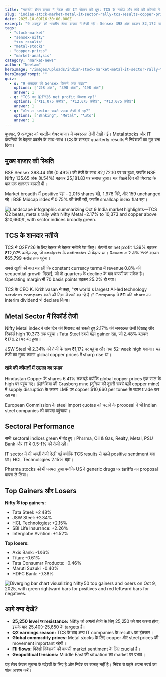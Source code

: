 ```yaml
---
title: "भारतीय शेयर बाजार में मेटल और IT सेक्टर की धूम: TCS के नतीजे और तांबे की कीमतों में उछाल से निवेशकों में खुशी"
slug: "indian-stock-market-metal-it-sector-rally-tcs-results-copper-price-surge-october-9-2025"
date: 2025-10-09T16:30:00.000Z
excerpt: "9 अक्टूबर को भारतीय शेयर बाजार में तेजी रही। Sensex 398 अंक बढ़कर 82,172 पर और Nifty 135 अंक बढ़कर 25,181 पर बंद हुआ। TCS के बेहतर नतीजे और मेटल stocks की तेजी ने बाजार को मजबूती दी।"
tags:
  - "stock-market"
  - "sensex-nifty"
  - "tcs-results"
  - "metal-stocks"
  - "copper-prices"
  - "market-analysis"
category: "market-news"
author: "Neelam"
heroImage: "/images/uploads/indian-stock-market-metal-it-sector-rally-tcs-results-copper-price-surge-october-9-2025/hero-image.jpg"
heroImagePrompt: ""
quiz:
  - q: "9 अक्टूबर को Sensex कितने अंक बढ़ा?"
    options: ["298 अंक", "398 अंक", "498 अंक"]
    answer: 1
  - q: "TCS का Q2FY26 net profit कितना रहा?"
    options: ["₹11,075 करोड़", "₹12,075 करोड़", "₹13,075 करोड़"]
    answer: 1
  - q: "कौन सा sector सबसे ज्यादा तेजी में रहा?"
    options: ["Banking", "Metal", "Auto"]
    answer: 1
---
```


बुधवार, 9 अक्टूबर को भारतीय शेयर बाजार में जबरदस्त तेजी देखी गई। Metal stocks और IT कंपनियों के बेहतर प्रदर्शन के साथ-साथ TCS के शानदार quarterly results ने निवेशकों का मूड बना दिया।



## मुख्य बाजार की स्थिति
BSE Sensex 398.44 अंक (0.49%) की तेजी के साथ 82,172.10 पर बंद हुआ, जबकि NSE Nifty 135.65 अंक (0.54%) बढ़कर 25,181.80 पर समाप्त हुआ। यह पिछले दिन की गिरावट के बाद एक शानदार वापसी थी।

Market breadth भी positive रहा - 2,015 shares बढ़े, 1,978 गिरे, और 159 unchanged रहे। BSE Midcap index में 0.75% की तेजी रही, जबकि smallcap index flat रहा।

![Landscape infographic summarizing Oct 9 India market highlights—TCS Q2 beats, metals rally with Nifty Metal +2.17% to 10,373 and copper above $10,660/t, with sector indices broadly green.](/images/uploads/indian-stock-market-metal-it-sector-rally-tcs-results-copper-price-surge-october-9-2025/image1.png)


## TCS के शानदार नतीजे
TCS ने Q2FY26 के लिए बेहतर से बेहतर नतीजे पेश किए। कंपनी का net profit 1.39% बढ़कर ₹12,075 करोड़ रहा, जो analysts के estimates से बेहतर था। Revenue 2.4% YoY बढ़कर ₹65,799 करोड़ तक पहुंचा।

सबसे खुशी की बात यह रही कि constant currency terms में revenue 0.8% की sequential growth दिखाई, जो दो quarters के decline के बाद वापसी का संकेत है। Operating margin भी 70 basis points बढ़कर 25.2% हो गया।

TCS के CEO K. Krithivasan ने कहा, "हम world's largest AI-led technology services company बनने की दिशा में आगे बढ़ रहे हैं।" Company ने ₹11 प्रति share का interim dividend भी declare किया।

## Metal Sector में रिकॉर्ड तेजी
Nifty Metal index ने तीन दिन की गिरावट को रोकते हुए 2.17% की जबरदस्त तेजी दिखाई और रिकॉर्ड high 10,373 तक पहुंचा। Tata Steel सबसे बड़ा gainer रहा, जो 2.48% बढ़कर ₹176.21 पर बंद हुआ।

JSW Steel भी 2.34% की तेजी के साथ ₹1,172 पर पहुंचा और नया 52-week high बनाया। यह तेजी का मुख्य कारण global copper prices में sharp rise था।

### तांबे की कीमतों में उछाल का प्रभाव
Hindustan Copper के shares 6.41% तक बढ़े क्योंकि global copper prices एक साल के high पर पहुंच गए। इंडोनेशिया की Grasberg mine (दुनिया की दूसरी सबसे बड़ी copper mine) में supply disruption के कारण LME पर copper $10,660 per tonne के ऊपर trade कर रहा था।

European Commission के steel import quotas को घटाने के proposal ने भी Indian steel companies को फायदा पहुंचाया।

## Sectoral Performance
सभी sectoral indices green में बंद हुए। Pharma, Oil & Gas, Realty, Metal, PSU Bank और IT में 0.5-1% की तेजी रही।

IT sector में भी अच्छी तेजी देखी गई क्योंकि TCS results से पहले positive sentiment बना था। HCL Technologies 2.15% बढ़ा।

Pharma stocks को भी फायदा हुआ क्योंकि US ने generic drugs पर tariffs का proposal वापस ले लिया।

## Top Gainers और Losers
**Nifty के top gainers:**
- Tata Steel: +2.48%
- JSW Steel: +2.34%
- HCL Technologies: +2.15%
- SBI Life Insurance: +2.26%
- Interglobe Aviation: +1.52%

**Top losers:**
- Axis Bank: -1.06%
- Titan: -0.61%
- Tata Consumer Products: -0.46%
- Maruti Suzuki: -0.40%
- HDFC Bank: -0.38%

![Diverging bar chart visualizing Nifty 50 top gainers and losers on Oct 9, 2025, with green rightward bars for positives and red leftward bars for negatives.](/images/uploads/indian-stock-market-metal-it-sector-rally-tcs-results-copper-price-surge-october-9-2025/image2.png)

## आगे क्या देखें?
- **25,250 level पर resistance:** Nifty को अगली तेजी के लिए 25,250 को पार करना होगा, इसके बाद 25,400-25,650 के targets हैं।
- **Q2 earnings season:** TCS के बाद अन्य IT companies के results का इंतजार।
- **Global commodity prices:** Metal stocks के लिए copper और steel prices की movement important रहेगी।
- **FII flows:** विदेशी निवेशकों की वापसी market sentiment के लिए crucial है।
- **Geopolitical tensions:** Middle East की situation का market पर प्रभाव।

यह लेख केवल सूचना के उद्देश्यों के लिए है और निवेश पर सलाह नहीं है। निवेश से पहले अपना स्वयं का शोध अवश्य करें।
